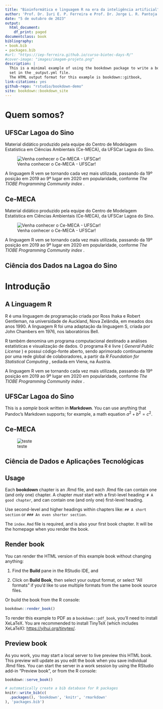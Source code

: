```yaml
--- 
title: "Bioinformática e linguagem R na era da inteligência artificial"
author: 'Prof. Dr. Iuri E. P. Ferreira e Prof. Dr. Jorge L. R. Pantoja Filho. Universidade Federal de São Carlos, Campus Lagoa do Sino'
date: "5 de outubro de 2023"
output:
  html_document:
    df_print: paged
documentclass: book
bibliography:
- book.bib
- packages.bib
#url: "https://iep-ferreira.github.io/curso-biotec-days-R/"
#cover-image: "images/imagem-projeto.png"
description: |
  This is a minimal example of using the bookdown package to write a book.
  set in the _output.yml file.
  The HTML output format for this example is bookdown::gitbook,
link-citations: yes
github-repo: "rstudio/bookdown-demo"
site: bookdown::bookdown_site
---
```


# Quem somos?

## UFSCar Lagoa do Sino

<div align = "justify"> 

Material didático produzido pela equipe do Centro de Modelagem Estatística em Ciências Ambientais (Ce-MECA), da UFSCar Lagoa do Sino. </p>

![Venha conhecer o Ce-MECA - UFSCar!](images/logo3.jpg)

A linguagem R vem se tornando cada vez mais utilizada, passando da 19º posição em 2019 ao 9º lugar em 2020 em popularidade, conforme _The TIOBE Programming Community index_ . 

</div>   

## Ce-MECA

<div align = "justify"> 

Material didático produzido pela equipe do Centro de Modelagem Estatística em Ciências Ambientais (Ce-MECA), da UFSCar Lagoa do Sino. </p>

![Venha conhecer o Ce-MECA - UFSCar!](images/logo3.jpg)

A linguagem R vem se tornando cada vez mais utilizada, passando da 19º posição em 2019 ao 9º lugar em 2020 em popularidade, conforme _The TIOBE Programming Community index_ . 

</div>   

## Ciência dos Dados na Lagoa do Sino

# Introdução 

## A Linguagem R

<div align = "justify"> 

R é uma linguagem de programação criada por Ross Ihaka e 
Robert Gentleman, na universidade de Auckland, Nova Zelândia, 
em meados dos anos 1990. A linguagem R foi uma adaptação da 
linguagem S, criada por John Chambers em 1976, nos laboratórios 
Bell. </p>

R também denomina um programa computacional destinado a análises estatísticas e visualização de dados. O programa R é livre ( _General Public License_ ) e possui código-fonte aberto, sendo aprimorado continuamente por uma rede global de colaboradores, a partir da _R Foundation for Statistical Computing_ , sediada em Viena, na Áustria. </p>

A linguagem R vem se tornando cada vez mais utilizada, passando da 19º posição em 2019 ao 9º lugar em 2020 em popularidade, conforme _The TIOBE Programming Community index_ . 
</div>   




## UFSCar Lagoa do Sino

This is a _sample_ book written in **Markdown**. You can use anything that Pandoc's Markdown supports; for example, a math equation $a^2 + b^2 = c^2$.

## Ce-MECA 

![teste](images/imagem-projeto.png)


## Ciência de Dados e Aplicações Tecnológicas


## Usage 

Each **bookdown** chapter is an .Rmd file, and each .Rmd file can contain one (and only one) chapter. A chapter *must* start with a first-level heading: `# A good chapter`, and can contain one (and only one) first-level heading.

Use second-level and higher headings within chapters like: `## A short section` or `### An even shorter section`.

The `index.Rmd` file is required, and is also your first book chapter. It will be the homepage when you render the book.

## Render book

You can render the HTML version of this example book without changing anything:

1. Find the **Build** pane in the RStudio IDE, and

1. Click on **Build Book**, then select your output format, or select "All formats" if you'd like to use multiple formats from the same book source files.

Or build the book from the R console:

```r
bookdown::render_book()
```

To render this example to PDF as a `bookdown::pdf_book`, you'll need to install XeLaTeX. You are recommended to install TinyTeX (which includes XeLaTeX): <https://yihui.org/tinytex/>.

## Preview book

As you work, you may start a local server to live preview this HTML book. This preview will update as you edit the book when you save individual .Rmd files. You can start the server in a work session by using the RStudio add-in "Preview book", or from the R console:

```r
bookdown::serve_book()
```


```r
# automatically create a bib database for R packages
knitr::write_bib(c(
  .packages(), 'bookdown', 'knitr', 'rmarkdown'
), 'packages.bib')
```
